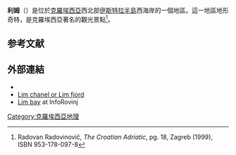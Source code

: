{{expand|time=2015-10-05T08:32:58+00:00}}
'''利姆'''（{{lang-hr|Lim}}）是位於[[克羅埃西亞|克羅埃西亞]]西北部[[伊斯特拉半島|伊斯特拉半島]]西海岸的一個地區。這一地區地形奇特，是克羅埃西亞著名的觀光景點<ref>Radovan Radovinovič, ''The Croatian Adriatic'', pg. 18, Zagreb (1999), ISBN 953-178-097-8</ref>。
== 参考文献 ==
{{reflist}}
== 外部連結 ==
*{{Commons category-inline}}
* [https://web.archive.org/web/20130221004121/http://www.rovinj.org/en/attractions-beaches-limchanel Lim chanel or Lim fjord]
* [http://www.inforovinj.com/eng/rovinj/znamenje/lim.asp Lim bay]{{Wayback|url=http://www.inforovinj.com/eng/rovinj/znamenje/lim.asp |date=20150924034849 }} at InfoRovinj
{{coord|45.1331303600|N|13.6354183400|E|region:HR-18_type:waterbody_source:cgn.dgu.hr|format=dms|display=title}}
[[Category:克羅埃西亞地理|Category:克羅埃西亞地理]]
